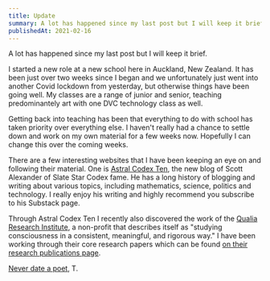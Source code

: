 ```yaml
---
title: Update
summary: A lot has happened since my last post but I will keep it brief.
publishedAt: 2021-02-16
---
```

A lot has happened since my last post but I will keep it brief.

I started a new role at a new school here in Auckland, New Zealand. It has been just over two weeks since I began and we unfortunately just went into another Covid lockdown from yesterday, but otherwise things have been going well. My classes are a range of junior and senior, teaching predominantely art with one DVC technology class as well.

Getting back into teaching has been that everything to do with school has taken priority over everything else. I haven't really had a chance to settle down and work on my own material for a few weeks now. Hopefully I can change this over the coming weeks.

There are a few interesting websites that I have been keeping an eye on and following their material. One is [Astral Codex Ten](https://astralcodexten.com/), the new blog of Scott Alexander of Slate Star Codex fame. He has a long history of blogging and writing about various topics, including mathematics, science, politics and technology. I really enjoy his writing and highly recommend you subscribe to his Substack page.

Through Astral Codex Ten I recently also discovered the work of the [Qualia Research Institute](https://qri.org/), a non-profit that describes itself as "studying consciousness in a consistent, meaningful, and rigorous way." I have been working through their core research papers which can be found [on their research publications page](https://qri.org/research-publications).

[Never date a poet](https://www.are.na/block/10622803),
T.
